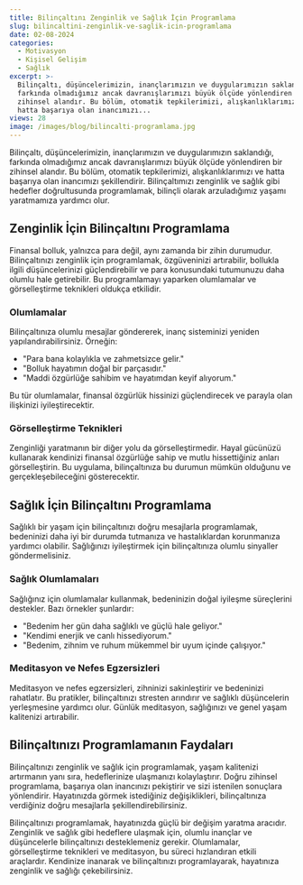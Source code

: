 ```yaml
---
title: Bilinçaltını Zenginlik ve Sağlık İçin Programlama
slug: bilincaltini-zenginlik-ve-saglik-icin-programlama
date: 02-08-2024
categories:
  - Motivasyon
  - Kişisel Gelişim
  - Sağlık
excerpt: >-
  Bilinçaltı, düşüncelerimizin, inançlarımızın ve duygularımızın saklandığı,
  farkında olmadığımız ancak davranışlarımızı büyük ölçüde yönlendiren bir
  zihinsel alandır. Bu bölüm, otomatik tepkilerimizi, alışkanlıklarımızı ve
  hatta başarıya olan inancımızı...
views: 28
image: /images/blog/bilincalti-programlama.jpg
---
```


Bilinçaltı, düşüncelerimizin, inançlarımızın ve duygularımızın saklandığı, farkında olmadığımız ancak davranışlarımızı büyük ölçüde yönlendiren bir zihinsel alandır. Bu bölüm, otomatik tepkilerimizi, alışkanlıklarımızı ve hatta başarıya olan inancımızı şekillendirir. Bilinçaltımızı zenginlik ve sağlık gibi hedefler doğrultusunda programlamak, bilinçli olarak arzuladığımız yaşamı yaratmamıza yardımcı olur.

## Zenginlik İçin Bilinçaltını Programlama

Finansal bolluk, yalnızca para değil, aynı zamanda bir zihin durumudur. Bilinçaltınızı zenginlik için programlamak, özgüveninizi artırabilir, bollukla ilgili düşüncelerinizi güçlendirebilir ve para konusundaki tutumunuzu daha olumlu hale getirebilir. Bu programlamayı yaparken olumlamalar ve görselleştirme teknikleri oldukça etkilidir.

### Olumlamalar

Bilinçaltınıza olumlu mesajlar göndererek, inanç sisteminizi yeniden yapılandırabilirsiniz. Örneğin:

- "Para bana kolaylıkla ve zahmetsizce gelir."
- "Bolluk hayatımın doğal bir parçasıdır."
- "Maddi özgürlüğe sahibim ve hayatımdan keyif alıyorum."

Bu tür olumlamalar, finansal özgürlük hissinizi güçlendirecek ve parayla olan ilişkinizi iyileştirecektir.

### Görselleştirme Teknikleri

Zenginliği yaratmanın bir diğer yolu da görselleştirmedir. Hayal gücünüzü kullanarak kendinizi finansal özgürlüğe sahip ve mutlu hissettiğiniz anları görselleştirin. Bu uygulama, bilinçaltınıza bu durumun mümkün olduğunu ve gerçekleşebileceğini gösterecektir.

## Sağlık İçin Bilinçaltını Programlama

Sağlıklı bir yaşam için bilinçaltınızı doğru mesajlarla programlamak, bedeninizi daha iyi bir durumda tutmanıza ve hastalıklardan korunmanıza yardımcı olabilir. Sağlığınızı iyileştirmek için bilinçaltınıza olumlu sinyaller göndermelisiniz.

### Sağlık Olumlamaları

Sağlığınız için olumlamalar kullanmak, bedeninizin doğal iyileşme süreçlerini destekler. Bazı örnekler şunlardır:

- "Bedenim her gün daha sağlıklı ve güçlü hale geliyor."
- "Kendimi enerjik ve canlı hissediyorum."
- "Bedenim, zihnim ve ruhum mükemmel bir uyum içinde çalışıyor."

### Meditasyon ve Nefes Egzersizleri

Meditasyon ve nefes egzersizleri, zihninizi sakinleştirir ve bedeninizi rahatlatır. Bu pratikler, bilinçaltınızı stresten arındırır ve sağlıklı düşüncelerin yerleşmesine yardımcı olur. Günlük meditasyon, sağlığınızı ve genel yaşam kalitenizi artırabilir.

## Bilinçaltınızı Programlamanın Faydaları

Bilinçaltınızı zenginlik ve sağlık için programlamak, yaşam kalitenizi artırmanın yanı sıra, hedeflerinize ulaşmanızı kolaylaştırır. Doğru zihinsel programlama, başarıya olan inancınızı pekiştirir ve sizi istenilen sonuçlara yönlendirir. Hayatınızda görmek istediğiniz değişiklikleri, bilinçaltınıza verdiğiniz doğru mesajlarla şekillendirebilirsiniz.

Bilinçaltınızı programlamak, hayatınızda güçlü bir değişim yaratma aracıdır. Zenginlik ve sağlık gibi hedeflere ulaşmak için, olumlu inançlar ve düşüncelerle bilinçaltınızı desteklemeniz gerekir. Olumlamalar, görselleştirme teknikleri ve meditasyon, bu süreci hızlandıran etkili araçlardır. Kendinize inanarak ve bilinçaltınızı programlayarak, hayatınıza zenginlik ve sağlığı çekebilirsiniz.
